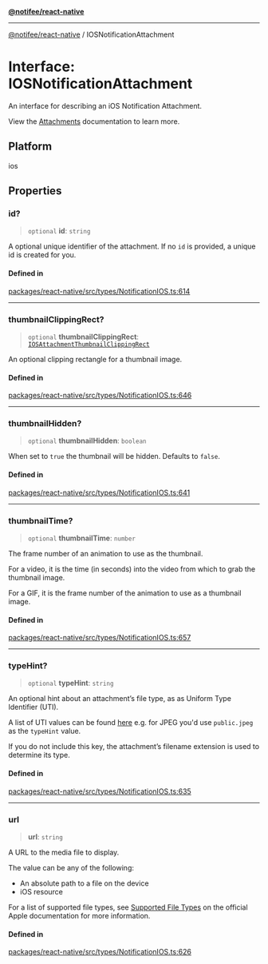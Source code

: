 [**@notifee/react-native**](react-native/reference/index)

***

[@notifee/react-native](react-native/reference/index) / IOSNotificationAttachment

# Interface: IOSNotificationAttachment

An interface for describing an iOS Notification Attachment.

View the [Attachments](/react-native/ios/appearance#attachments) documentation to learn more.

## Platform

ios

## Properties

### id?

> `optional` **id**: `string`

A optional unique identifier of the attachment.
If no `id` is provided, a unique id is created for you.

#### Defined in

[packages/react-native/src/types/NotificationIOS.ts:614](https://github.com/invertase/notifee/blob/main/packages/react-native/src/types/NotificationIOS.ts#L614)

***

### thumbnailClippingRect?

> `optional` **thumbnailClippingRect**: [`IOSAttachmentThumbnailClippingRect`](react-native/reference/Interface.IOSAttachmentThumbnailClippingRect)

An optional clipping rectangle for a thumbnail image.

#### Defined in

[packages/react-native/src/types/NotificationIOS.ts:646](https://github.com/invertase/notifee/blob/main/packages/react-native/src/types/NotificationIOS.ts#L646)

***

### thumbnailHidden?

> `optional` **thumbnailHidden**: `boolean`

When set to `true` the thumbnail will be hidden.
Defaults to `false`.

#### Defined in

[packages/react-native/src/types/NotificationIOS.ts:641](https://github.com/invertase/notifee/blob/main/packages/react-native/src/types/NotificationIOS.ts#L641)

***

### thumbnailTime?

> `optional` **thumbnailTime**: `number`

The frame number of an animation to use as the thumbnail.

For a video, it is the time (in seconds) into the video from which to
grab the thumbnail image.

For a GIF, it is the frame number of the animation to use
as a thumbnail image.

#### Defined in

[packages/react-native/src/types/NotificationIOS.ts:657](https://github.com/invertase/notifee/blob/main/packages/react-native/src/types/NotificationIOS.ts#L657)

***

### typeHint?

> `optional` **typeHint**: `string`

An optional hint about an attachment’s file type, as as Uniform Type Identifier (UTI).

A list of UTI values can be found [here](https://developer.apple.com/library/archive/documentation/Miscellaneous/Reference/UTIRef/Articles/System-DeclaredUniformTypeIdentifiers.html) e.g. for JPEG you'd use `public.jpeg` as the `typeHint` value.

If you do not include this key, the attachment’s filename extension is used to determine its type.

#### Defined in

[packages/react-native/src/types/NotificationIOS.ts:635](https://github.com/invertase/notifee/blob/main/packages/react-native/src/types/NotificationIOS.ts#L635)

***

### url

> **url**: `string`

A URL to the media file to display.

The value can be any of the following:

* An absolute path to a file on the device
* iOS resource

For a list of supported file types, see [Supported File Types](https://developer.apple.com/documentation/usernotifications/unnotificationattachment#1682051) on the official Apple documentation for more information.

#### Defined in

[packages/react-native/src/types/NotificationIOS.ts:626](https://github.com/invertase/notifee/blob/main/packages/react-native/src/types/NotificationIOS.ts#L626)
